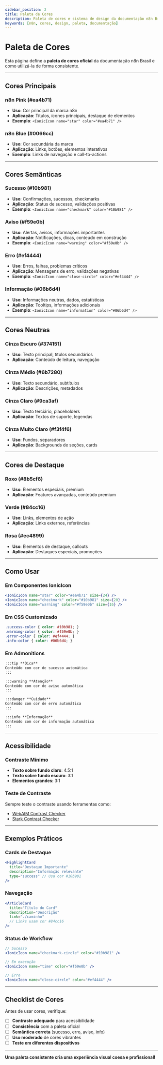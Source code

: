 ---
sidebar_position: 2
title: Paleta de Cores
description: Paleta de cores e sistema de design da documentação n8n Brasil
keywords: [n8n, cores, design, paleta, documentação]
---


# <IonicIcon name="color-palette-outline" size={32} color="#ea4b71" /> Paleta de Cores

Esta página define a **paleta de cores oficial** da documentação n8n Brasil e como utilizá-la de forma consistente.

---

## <IonicIcon name="color-fill-outline" size={24} color="#ea4b71" /> Cores Principais

### **n8n Pink (#ea4b71)**
- **Uso**: Cor principal da marca n8n
- **Aplicação**: Títulos, ícones principais, destaque de elementos
- **Exemplo**: `<IonicIcon name="star" color="#ea4b71" />`

### **n8n Blue (#0066cc)**
- **Uso**: Cor secundária da marca
- **Aplicação**: Links, botões, elementos interativos
- **Exemplo**: Links de navegação e call-to-actions

---

## <IonicIcon name="color-palette-outline" size={24} color="#10b981" /> Cores Semânticas

### **Sucesso (#10b981)**
- **Uso**: Confirmações, sucessos, checkmarks
- **Aplicação**: Status de sucesso, validações positivas
- **Exemplo**: `<IonicIcon name="checkmark" color="#10b981" />`

### **Aviso (#f59e0b)**
- **Uso**: Alertas, avisos, informações importantes
- **Aplicação**: Notificações, dicas, conteúdo em construção
- **Exemplo**: `<IonicIcon name="warning" color="#f59e0b" />`

### **Erro (#ef4444)**
- **Uso**: Erros, falhas, problemas críticos
- **Aplicação**: Mensagens de erro, validações negativas
- **Exemplo**: `<IonicIcon name="close-circle" color="#ef4444" />`

### **Informação (#06b6d4)**
- **Uso**: Informações neutras, dados, estatísticas
- **Aplicação**: Tooltips, informações adicionais
- **Exemplo**: `<IonicIcon name="information" color="#06b6d4" />`

---

## <IonicIcon name="layers-outline" size={24} color="#6b7280" /> Cores Neutras

### **Cinza Escuro (#374151)**
- **Uso**: Texto principal, títulos secundários
- **Aplicação**: Conteúdo de leitura, navegação

### **Cinza Médio (#6b7280)**
- **Uso**: Texto secundário, subtítulos
- **Aplicação**: Descrições, metadados

### **Cinza Claro (#9ca3af)**
- **Uso**: Texto terciário, placeholders
- **Aplicação**: Textos de suporte, legendas

### **Cinza Muito Claro (#f3f4f6)**
- **Uso**: Fundos, separadores
- **Aplicação**: Backgrounds de seções, cards

---

## <IonicIcon name="brush-outline" size={24} color="#8b5cf6" /> Cores de Destaque

### **Roxo (#8b5cf6)**
- **Uso**: Elementos especiais, premium
- **Aplicação**: Features avançadas, conteúdo premium

### **Verde (#84cc16)**
- **Uso**: Links, elementos de ação
- **Aplicação**: Links externos, referências

### **Rosa (#ec4899)**
- **Uso**: Elementos de destaque, callouts
- **Aplicação**: Destaques especiais, promoções

---

## <IonicIcon name="code-outline" size={24} color="#f59e0b" /> Como Usar

### **Em Componentes IonicIcon**
```jsx
<IonicIcon name="star" color="#ea4b71" size={24} />
<IonicIcon name="checkmark" color="#10b981" size={20} />
<IonicIcon name="warning" color="#f59e0b" size={16} />
```

### **Em CSS Customizado**
```css
.success-color { color: #10b981; }
.warning-color { color: #f59e0b; }
.error-color { color: #ef4444; }
.info-color { color: #06b6d4; }
```

### **Em Admonitions**
```markdown
:::tip **Dica**
Conteúdo com cor de sucesso automática
:::

:::warning **Atenção**
Conteúdo com cor de aviso automática
:::

:::danger **Cuidado**
Conteúdo com cor de erro automática
:::

:::info **Informação**
Conteúdo com cor de informação automática
:::
```

---

## <IonicIcon name="contrast-outline" size={24} color="#374151" /> Acessibilidade

### **Contraste Mínimo**
- **Texto sobre fundo claro**: 4.5:1
- **Texto sobre fundo escuro**: 3:1
- **Elementos grandes**: 3:1

### **Teste de Contraste**
Sempre teste o contraste usando ferramentas como:
- [WebAIM Contrast Checker](https://webaim.org/resources/contrastchecker/)
- [Stark Contrast Checker](https://www.getstark.co/contrast-checker)

---

## <IonicIcon name="color-filter-outline" size={24} color="#ea4b71" /> Exemplos Práticos

### **Cards de Destaque**
```jsx
<HighlightCard 
  title="Destaque Importante"
  description="Informação relevante"
  type="success" // Usa cor #10b981
/>
```

### **Navegação**
```jsx
<ArticleCard 
  title="Título do Card"
  description="Descrição"
  link="./caminho"
  // Links usam cor #84cc16
/>
```

### **Status de Workflow**
```jsx
// Sucesso
<IonicIcon name="checkmark-circle" color="#10b981" />

// Em execução  
<IonicIcon name="time" color="#f59e0b" />

// Erro
<IonicIcon name="close-circle" color="#ef4444" />
```

---

## <IonicIcon name="checkmark-done-outline" size={24} color="#10b981" /> Checklist de Cores

Antes de usar cores, verifique:

- [ ] **Contraste adequado** para acessibilidade
- [ ] **Consistência** com a paleta oficial
- [ ] **Semântica correta** (sucesso, erro, aviso, info)
- [ ] **Uso moderado** de cores vibrantes
- [ ] **Teste em diferentes dispositivos**

---

**<IonicIcon name="color-palette-outline" size={16} color="#ea4b71" /> Uma paleta consistente cria uma experiência visual coesa e profissional!** 